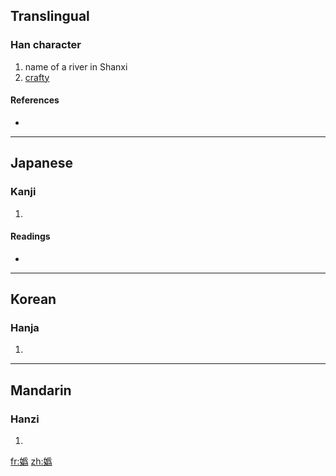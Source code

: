 {{also|妫|媯}}
==Translingual==

===Han character===
{{Han char|rn=38|rad=女|as=12|sn=15|four=|canj=女月竹火 (VBHF)}}

# name of a river in Shanxi
# [[crafty]]

====References====
* {{Han ref|kx=0271.130|dkj=06720|dj=0539.060|hdz=21082.061|uh=5B00|ud=23296}}

----

==Japanese==

===Kanji===
{{ja-kanji|grade=|rs=女12}}

# {{defn|Japanese}}

====Readings====
* {{ja-readings|on=[[き]] (ki), [[ぎ]] (gi)|kun=[[わるがしこい]] (warugashikoi)}}

----

==Korean==

===Hanja===
{{ko-hanja|hangeul=규|rv=gyu|mr=kyu}}

# {{defn|Korean}}

----

==Mandarin==

===Hanzi===
{{cmn-hanzi|sim=妫|pin=[[guī]] ([[gui1]])|wg=kuei<sup>1</sup>}}

# {{defn|Mandarin}}

[[fr:嬀]]
[[zh:嬀]]